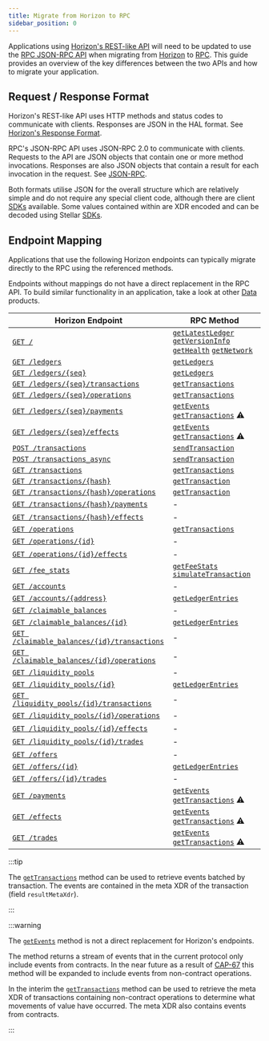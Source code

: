 ```yaml
---
title: Migrate from Horizon to RPC
sidebar_position: 0
---
```


Applications using [Horizon's REST-like API] will need to be updated to use the [RPC JSON-RPC API] when migrating from [Horizon] to [RPC]. This guide provides an overview of the key differences between the two APIs and how to migrate your application.

## Request / Response Format

Horizon's REST-like API uses HTTP methods and status codes to communicate with clients. Responses are JSON in the HAL format. See [Horizon's Response Format].

RPC's JSON-RPC API uses JSON-RPC 2.0 to communicate with clients. Requests to the API are JSON objects that contain one or more method invocations. Responses are also JSON objects that contain a result for each invocation in the request. See [JSON-RPC].

Both formats utilise JSON for the overall structure which are relatively simple and do not require any special client code, although there are client [SDKs] available. Some values contained within are XDR encoded and can be decoded using Stellar [SDKs].

## Endpoint Mapping

Applications that use the following Horizon endpoints can typically migrate directly to the RPC using the referenced methods.

Endpoints without mappings do not have a direct replacement in the RPC API. To build similar functionality in an application, take a look at other [Data] products.

| Horizon Endpoint | RPC Method |
| --- | --- |
| [`GET /`] | [`getLatestLedger`] [`getVersionInfo`] [`getHealth`] [`getNetwork`] |
| [`GET /ledgers`] | [`getLedgers`] |
| [`GET /ledgers/{seq}`] | [`getLedgers`] |
| [`GET /ledgers/{seq}/transactions`] | [`getTransactions`] |
| [`GET /ledgers/{seq}/operations`] | [`getTransactions`] |
| [`GET /ledgers/{seq}/payments`] | [`getEvents`] [`getTransactions`] ⚠️ |
| [`GET /ledgers/{seq}/effects`] | [`getEvents`] [`getTransactions`] ⚠️ |
| [`POST /transactions`] | [`sendTransaction`] |
| [`POST /transactions_async`] | [`sendTransaction`] |
| [`GET /transactions`] | [`getTransactions`] |
| [`GET /transactions/{hash}`] | [`getTransaction`] |
| [`GET /transactions/{hash}/operations`] | [`getTransaction`] |
| [`GET /transactions/{hash}/payments`] | - |
| [`GET /transactions/{hash}/effects`] | - |
| [`GET /operations`] | [`getTransactions`] |
| [`GET /operations/{id}`] | - |
| [`GET /operations/{id}/effects`] | - |
| [`GET /fee_stats`] | [`getFeeStats`] [`simulateTransaction`] |
| [`GET /accounts`] | - |
| [`GET /accounts/{address}`] | [`getLedgerEntries`] |
| [`GET /claimable_balances`] | - |
| [`GET /claimable_balances/{id}`] | [`getLedgerEntries`] |
| [`GET /claimable_balances/{id}/transactions`] | - |
| [`GET /claimable_balances/{id}/operations`] | - |
| [`GET /liquidity_pools`] | - |
| [`GET /liquidity_pools/{id}`] | [`getLedgerEntries`] |
| [`GET /liquidity_pools/{id}/transactions`] | - |
| [`GET /liquidity_pools/{id}/operations`] | - |
| [`GET /liquidity_pools/{id}/effects`] | - |
| [`GET /liquidity_pools/{id}/trades`] | - |
| [`GET /offers`] | - |
| [`GET /offers/{id}`] | [`getLedgerEntries`] |
| [`GET /offers/{id}/trades`] | - |
| [`GET /payments`] | [`getEvents`] [`getTransactions`] ⚠️ |
| [`GET /effects`] | [`getEvents`] [`getTransactions`] ⚠️ |
| [`GET /trades`] | [`getEvents`] [`getTransactions`] ⚠️ |

:::tip

The [`getTransactions`] method can be used to retrieve events batched by transaction. The events are contained in the meta XDR of the transaction (field `resultMetaXdr`).

:::

:::warning

The [`getEvents`] method is not a direct replacement for Horizon's endpoints.

The method returns a stream of events that in the current protocol only include events from contracts. In the near future as a result of [CAP-67] this method will be expanded to include events from non-contract operations.

In the interim the [`getTransactions`] method can be used to retrieve the meta XDR of transactions containing non-contract operations to determine what movements of value have occurred. The meta XDR also contains events from contracts.

:::

[CAP-67]: https://github.com/stellar/stellar-protocol/blob/master/core/cap-0067.md
[Horizon]: horizon
[RPC]: rpc
[Horizon's REST-like API]: horizon/api-reference
[Horizon's Response Format]: horizon/api-reference/structure/response-format
[RPC JSON-RPC API]: rpc/api-reference
[JSON-RPC]: rpc/api-reference/json-rpc
[Data]: ../data
[SDKs]: ../tools/sdks/library
[`GET /`]: horizon/api-reference
[`GET /ledgers`]: horizon/api-reference/list-all-ledgers
[`GET /ledgers/{seq}`]: horizon/api-reference/retrieve-a-ledger
[`GET /ledgers/{seq}/transactions`]: horizon/api-reference/retrieve-a-ledgers-transactions
[`GET /ledgers/{seq}/operations`]: horizon/api-reference/retrieve-a-ledgers-operations
[`GET /ledgers/{seq}/payments`]: horizon/api-reference/retrieve-a-ledgers-payments
[`GET /ledgers/{seq}/effects`]: horizon/api-reference/retrieve-a-ledgers-effects
[`POST /transactions`]: horizon/api-reference/submit-a-transaction
[`POST /transactions_async`]: horizon/api-reference/submit-async-transaction
[`GET /transactions`]: horizon/api-reference/list-all-transactions
[`GET /transactions/{hash}`]: horizon/api-reference/retrieve-a-transaction
[`GET /transactions/{hash}/operations`]: horizon/api-reference/retrieve-a-transactions-operations
[`GET /transactions/{hash}/payments`]: horizon/api-reference/retrieve-a-transactions-payments
[`GET /transactions/{hash}/effects`]: horizon/api-reference/retrieve-a-transactions-effects
[`GET /operations`]: horizon/api-reference/list-all-operations
[`GET /operations/{id}`]: horizon/api-reference/retrieve-an-operation
[`GET /operations/{id}/effects`]: horizon/api-reference/retrieve-an-operations-effects
[`GET /fee_stats`]: horizon/api-reference
[`GET /accounts`]: horizon/api-reference/list-all-accounts
[`GET /accounts/{address}`]: horizon/api-reference/retrieve-an-account
[`GET /claimable_balances`]: horizon/api-reference/list-all-claimable-balances
[`GET /claimable_balances/{id}`]: horizon/api-reference/retrieve-a-claimable-balance
[`GET /claimable_balances/{id}/transactions`]: horizon/api-reference/cb-retrieve-related-transactions
[`GET /claimable_balances/{id}/operations`]: horizon/api-reference/cb-retrieve-related-operations
[`GET /liquidity_pools`]: horizon/api-reference/list-liquidity-pools
[`GET /liquidity_pools/{id}`]: horizon/api-reference/retrieve-a-liquidity-pool
[`GET /liquidity_pools/{id}/transactions`]: horizon/api-reference/lp-retrieve-related-transactions
[`GET /liquidity_pools/{id}/operations`]: horizon/api-reference/lp-retrieve-related-operations
[`GET /liquidity_pools/{id}/effects`]: horizon/api-reference/retrieve-related-effects
[`GET /liquidity_pools/{id}/trades`]: horizon/api-reference/retrieve-related-trades
[`GET /offers`]: horizon/api-reference/get-all-offers
[`GET /offers/{id}`]: horizon/api-reference/get-offer-by-offer-id
[`GET /offers/{id}/trades`]: horizon/api-reference/get-trades-by-offer-id
[`GET /payments`]: horizon/api-reference/list-all-payments
[`GET /effects`]: horizon/api-reference/list-all-effects
[`GET /trades`]: horizon/api-reference/get-all-trades
[`getLatestLedger`]: rpc/api-reference/methods/getLatestLedger
[`getVersionInfo`]: rpc/api-reference/methods/getVersionInfo
[`getHealth`]: rpc/api-reference/methods/getHealth
[`getNetwork`]: rpc/api-reference/methods/getNetwork
[`getLedgers`]: rpc/api-reference/methods/getLedgers
[`getTransactions`]: rpc/api-reference/methods/getTransactions
[`getTransaction`]: rpc/api-reference/methods/getTransaction
[`getEvents`]: rpc/api-reference/methods/getEvents
[`sendTransaction`]: rpc/api-reference/methods/sendTransaction
[`getFeeStats`]: rpc/api-reference/methods/getFeeStats
[`simulateTransaction`]: rpc/api-reference/methods/simulateTransaction
[`getLedgerEntries`]: rpc/api-reference/methods/getLedgerEntries
